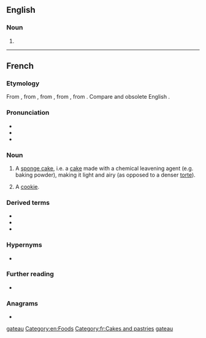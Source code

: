 {{also|gateau}}
==English==

===Noun===
{{en-noun|gâteaux|s}}

# {{alternative form of|en|gateau}}

[[Category:English terms spelled with Â|gateau]]
[[Category:en:Foods]]

----

==French==

===Etymology===
From {{inh|fr|frm|gasteau}}, from {{inh|fr|fro|gastel}}, from {{der|fr|frk|*wastil}}, from {{der|fr|gem-pro|*wastilaz}}, from {{der|fr|ine-pro|*wes-|t=to eat; consume}}. Compare {{cog|ang|wist|t=food; provision; feast}} and obsolete English {{m|en|wastel}}.

===Pronunciation===
* {{fr-IPA}}
* {{audio|fr|Fr-gâteau.ogg|audio}}
* {{rhymes|fr|o}}

===Noun===
{{fr-noun|m|gâteaux}}

# A [[sponge cake]], i.e. a [[cake]] made with a chemical leavening agent (e.g. baking powder), making it light and airy (as opposed to a denser [[torte]]).
# {{lb|fr|Louisiana French|}} A [[cookie]].

===Derived terms===
* {{l|fr|cerise sur le gâteau}}
* {{l|fr|c'est du gâteau}}
* {{l|fr|gâteau sec}}

===Hypernyms===
* {{l|fr|pâtisserie}}

===Further reading===
* {{R:TLFi}}

===Anagrams===
* {{l|fr|augeât}}

[[Category:fr:Cakes and pastries]]
[[Category:fr:Foods|gateau]]